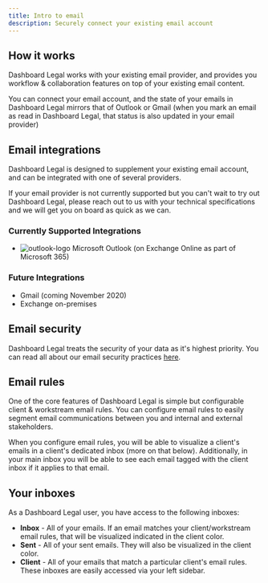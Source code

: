 ```yaml
---
title: Intro to email
description: Securely connect your existing email account
---
```



## How it works

Dashboard Legal works with your existing email provider, and provides you workflow & collaboration features on top of your existing email content.

You can connect your email account, and the state of your emails in Dashboard Legal mirrors that of Outlook or Gmail (when you mark an email as read in Dashboard Legal, that status is also updated in your email provider)


## Email integrations

Dashboard Legal is designed to supplement your existing email account, and can be integrated with one of several providers.

If your email provider is not currently supported but you can't wait to try out Dashboard Legal, please reach out to us with your technical specifications and we will get you on board as quick as we can.

### Currently Supported Integrations
- <span style="width:20px;">![outlook-logo](./img/outlook.svg)</span> Microsoft Outlook (on Exchange Online as part of Microsoft 365)

### Future Integrations
- Gmail (coming November 2020)
- Exchange on-premises


## Email security

Dashboard Legal treats the security of your data as it's highest priority. You can read all about our email security practices [here](./email-security).


## Email rules

One of the core features of Dashboard Legal is simple but configurable client & workstream email rules.
You can configure email rules to easily segment email communications between you and internal and external stakeholders.

When you configure email rules, you will be able to visualize a client's emails in a client's dedicated inbox (more on that below). Additionally, in your main inbox you will be able to see each email tagged with the client inbox if it applies to that email.


## Your inboxes

As a Dashboard Legal user, you have access to the following inboxes:
- **Inbox** - All of your emails. If an email matches your client/workstream email rules, that will be visualized indicated in the client color.
- **Sent** - All of your sent emails. They will also be visualized in the client color.
- **Client** - All of your emails that match a particular client's email rules. These inboxes are easily accessed via your left sidebar.
